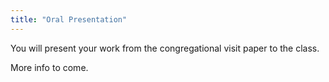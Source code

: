 ```yaml
---
title: "Oral Presentation"
---
```


You will present your work from the congregational visit paper to the class.

More info to come.

